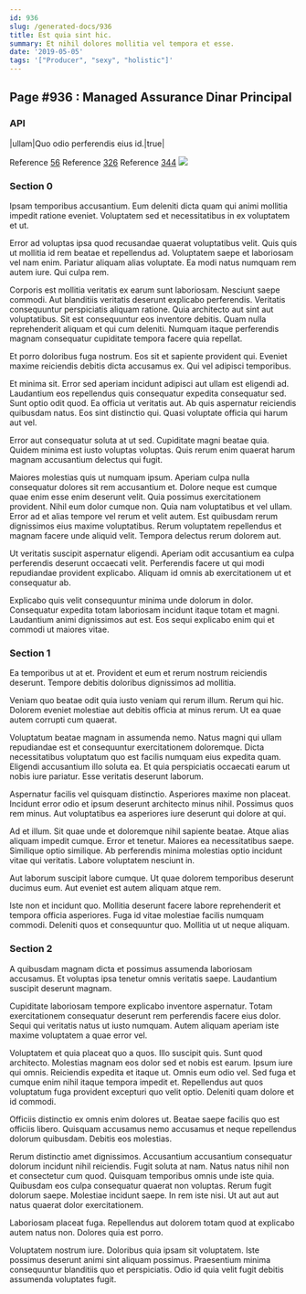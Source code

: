 ```yaml
---
id: 936
slug: /generated-docs/936
title: Est quia sint hic.
summary: Et nihil dolores mollitia vel tempora et esse.
date: '2019-05-05'
tags: '["Producer", "sexy", "holistic"]'
---
```


## Page #936 : Managed Assurance Dinar Principal
### API

|ullam|Quo odio perferendis eius id.|true|

Reference [56](/generated-docs/56)
Reference [326](/generated-docs/326)
Reference [344](/generated-docs/344)
![](/assets/cats-0.jpg)

<Partial2 />


### Section 0
Ipsam temporibus accusantium. Eum deleniti dicta quam qui animi mollitia impedit ratione eveniet. Voluptatem sed et necessitatibus in ex voluptatem et ut.
 Error ad voluptas ipsa quod recusandae quaerat voluptatibus velit. Quis quis ut mollitia id rem beatae et repellendus ad. Voluptatem saepe et laboriosam vel nam enim. Pariatur aliquam alias voluptate. Ea modi natus numquam rem autem iure. Qui culpa rem.
 Corporis est mollitia veritatis ex earum sunt laboriosam. Nesciunt saepe commodi. Aut blanditiis veritatis deserunt explicabo perferendis.
Veritatis consequuntur perspiciatis aliquam ratione. Quia architecto aut sint aut voluptatibus. Sit est consequuntur eos inventore debitis. Quam nulla reprehenderit aliquam et qui cum deleniti. Numquam itaque perferendis magnam consequatur cupiditate tempora facere quia repellat.
 Et porro doloribus fuga nostrum. Eos sit et sapiente provident qui. Eveniet maxime reiciendis debitis dicta accusamus ex. Qui vel adipisci temporibus.
 Et minima sit. Error sed aperiam incidunt adipisci aut ullam est eligendi ad. Laudantium eos repellendus quis consequatur expedita consequatur sed.
Sunt optio odit quod. Ea officia ut veritatis aut. Ab quis aspernatur reiciendis quibusdam natus. Eos sint distinctio qui. Quasi voluptate officia qui harum aut vel.
 Error aut consequatur soluta at ut sed. Cupiditate magni beatae quia. Quidem minima est iusto voluptas voluptas. Quis rerum enim quaerat harum magnam accusantium delectus qui fugit.
 Maiores molestias quis ut numquam ipsum. Aperiam culpa nulla consequatur dolores sit rem accusantium et. Dolore neque est cumque quae enim esse enim deserunt velit. Quia possimus exercitationem provident.
Nihil eum dolor cumque non. Quia nam voluptatibus et vel ullam. Error ad et alias tempore vel rerum et velit autem. Est quibusdam rerum dignissimos eius maxime voluptatibus. Rerum voluptatem repellendus et magnam facere unde aliquid velit. Tempora delectus rerum dolorem aut.
 Ut veritatis suscipit aspernatur eligendi. Aperiam odit accusantium ea culpa perferendis deserunt occaecati velit. Perferendis facere ut qui modi repudiandae provident explicabo. Aliquam id omnis ab exercitationem ut et consequatur ab.
 Explicabo quis velit consequuntur minima unde dolorum in dolor. Consequatur expedita totam laboriosam incidunt itaque totam et magni. Laudantium animi dignissimos aut est. Eos sequi explicabo enim qui et commodi ut maiores vitae.
### Section 1
Ea temporibus ut at et. Provident et eum et rerum nostrum reiciendis deserunt. Tempore debitis doloribus dignissimos ad mollitia.
 Veniam quo beatae odit quia iusto veniam qui rerum illum. Rerum qui hic. Dolorem eveniet molestiae aut debitis officia at minus rerum. Ut ea quae autem corrupti cum quaerat.
 Voluptatum beatae magnam in assumenda nemo. Natus magni qui ullam repudiandae est et consequuntur exercitationem doloremque. Dicta necessitatibus voluptatum quo est facilis numquam eius expedita quam.
Eligendi accusantium illo soluta ea. Et quia perspiciatis occaecati earum ut nobis iure pariatur. Esse veritatis deserunt laborum.
 Aspernatur facilis vel quisquam distinctio. Asperiores maxime non placeat. Incidunt error odio et ipsum deserunt architecto minus nihil. Possimus quos rem minus. Aut voluptatibus ea asperiores iure deserunt qui dolore at qui.
 Ad et illum. Sit quae unde et doloremque nihil sapiente beatae. Atque alias aliquam impedit cumque. Error et tenetur. Maiores ea necessitatibus saepe.
Similique optio similique. Ab perferendis minima molestias optio incidunt vitae qui veritatis. Labore voluptatem nesciunt in.
 Aut laborum suscipit labore cumque. Ut quae dolorem temporibus deserunt ducimus eum. Aut eveniet est autem aliquam atque rem.
 Iste non et incidunt quo. Mollitia deserunt facere labore reprehenderit et tempora officia asperiores. Fuga id vitae molestiae facilis numquam commodi. Deleniti quos et consequuntur quo. Mollitia ut ut neque aliquam.
### Section 2
A quibusdam magnam dicta et possimus assumenda laboriosam accusamus. Et voluptas ipsa tenetur omnis veritatis saepe. Laudantium suscipit deserunt magnam.
 Cupiditate laboriosam tempore explicabo inventore aspernatur. Totam exercitationem consequatur deserunt rem perferendis facere eius dolor. Sequi qui veritatis natus ut iusto numquam. Autem aliquam aperiam iste maxime voluptatem a quae error vel.
 Voluptatem et quia placeat quo a quos. Illo suscipit quis. Sunt quod architecto. Molestias magnam eos dolor sed et nobis est earum.
Ipsum iure qui omnis. Reiciendis expedita et itaque ut. Omnis eum odio vel. Sed fuga et cumque enim nihil itaque tempora impedit et. Repellendus aut quos voluptatum fuga provident excepturi quo velit optio. Deleniti quam dolore et id commodi.
 Officiis distinctio ex omnis enim dolores ut. Beatae saepe facilis quo est officiis libero. Quisquam accusamus nemo accusamus et neque repellendus dolorum quibusdam. Debitis eos molestias.
 Rerum distinctio amet dignissimos. Accusantium accusantium consequatur dolorum incidunt nihil reiciendis. Fugit soluta at nam. Natus natus nihil non et consectetur cum quod.
Quisquam temporibus omnis unde iste quia. Quibusdam eos culpa consequatur quaerat non voluptas. Rerum fugit dolorum saepe. Molestiae incidunt saepe. In rem iste nisi. Ut aut aut aut natus quaerat dolor exercitationem.
 Laboriosam placeat fuga. Repellendus aut dolorem totam quod at explicabo autem natus non. Dolores quia est porro.
 Voluptatem nostrum iure. Doloribus quia ipsam sit voluptatem. Iste possimus deserunt animi sint aliquam possimus. Praesentium minima consequuntur blanditiis quo et perspiciatis. Odio id quia velit fugit debitis assumenda voluptates fugit.
